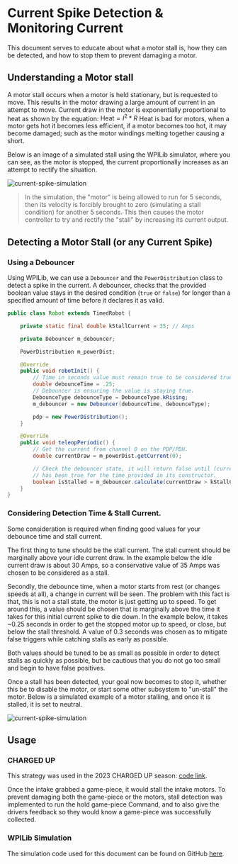 # Current Spike Detection & Monitoring Current

This document serves to educate about what a motor stall is,
how they can be detected, and how to stop them to prevent damaging a motor.

## Understanding a Motor stall

A motor stall occurs when a motor is held stationary, but is requested to move.
This results in the motor drawing a large amount of current in an attempt to move.
Current draw in the motor is exponentially proportional to heat as shown by the equation:
$\text{Heat}=I^{2}*R$ Heat is bad for motors, when a motor gets hot it becomes less efficient,
if a motor becomes too hot, it may become damaged;
such as the motor windings melting together causing a short.

Below is an image of a simulated stall using the WPILib simulator, where you can see,
as the motor is stopped, the current proportionally increases as an attempt to rectify the situation.

![current-spike-simulation](/programming/current-monitoring/current-spike-sim.png)

> In the simulation, the "motor" is being allowed to run for 5 seconds,
> then its velocity is forcibly brought to zero \(simulating a stall condition) for another 5 seconds.
> This then causes the motor controller to try and rectify the "stall" by increasing its current output.

## Detecting a Motor Stall (or any Current Spike)

### Using a Debouncer
Using WPILib, we can use a `Debouncer` and the `PowerDistribution` class to detect a spike in the current.
A debouncer, checks that the provided boolean value stays in the desired condition
(`true` or `false`) for longer than a specified amount of time before it declares it as valid.

```java showLineNumbers, filename="Robot.java"
public class Robot extends TimedRobot {

    private static final double kStallCurrent = 35; // Amps

    private Debouncer m_debouncer;

    PowerDistribution m_powerDist;

    @Override
    public void robotInit() {
        // Time in seconds value must remain true to be considered true.
        double debounceTime = .25;
        // Debouncer is ensuring the value is staying true.
        DebounceType debounceType = DebounceType.kRising;
        m_debouncer = new Debouncer(debounceTime, debounceType);

        pdp = new PowerDistribution();
    }

    @Override
    public void teleopPeriodic() {
        // Get the current from channel 0 on the PDP/PDH.
        double currentDraw = m_powerDist.getCurrent(0);

        // Check the debouncer state, it will return false until (currentDraw > kStallCurrent)
        // has been true for the time provided in its constructor.
        boolean isStalled = m_debouncer.calculate(currentDraw > kStallCurrent);
    }
}
```

### Considering Detection Time & Stall Current.
Some consideration is required when finding good values for your debounce time and stall current.

The first thing to tune should be the stall current. The stall current should be marginally above your idle current draw.
In the example below the idle current draw is about 30 Amps,
so a conservative value of 35 Amps was chosen to be considered as a stall.

Secondly, the debounce time, when a motor starts from rest \(or changes speeds at all), a change in current will be seen.
The problem with this fact is that, this is not a stall state, the motor is just getting up to speed.
To get around this, a value should be chosen that is marginally above the time it takes for this initial current spike to die down.
In the example below, it takes ~0.25 seconds in order to get the stopped motor up to speed, or close, but below the stall threshold.
A value of 0.3 seconds was chosen as to mitigate false triggers while catching stalls as early as possible.

Both values should be tuned to be as small as possible in order to detect stalls as quickly as possible,
but be cautious that you do not go too small and begin to have false positives.

Once a stall has been detected, your goal now becomes to stop it, whether this be to disable the motor,
or start some other subsystem to "un-stall" the motor. Below is a simulated example of a motor stalling,
and once it is stalled, it is set to neutral.

![current-spike-simulation](/programming/current-monitoring/stall-stopped.png)

## Usage

### CHARGED UP
This strategy was used in the 2023 CHARGED UP season: [code link](https://github.com/Tigerbotics7125/FRC2023/blob/main/src/main/java/io/github/tigerbotics7125/robot/subsystem/Intake.java#L167).

Once the intake  grabbed a game-piece, it would stall the intake motors.
To prevent damaging both the game-piece or the motors, stall detection was implemented to run the hold game-piece Command,
and to also give the drivers feedback so they would know a game-piece was successfully collected.

### WPILib Simulation
The simulation code used for this document can be found on GitHub [here](https://github.com/Tigerbotics7125/motor-stall-detection-sim).